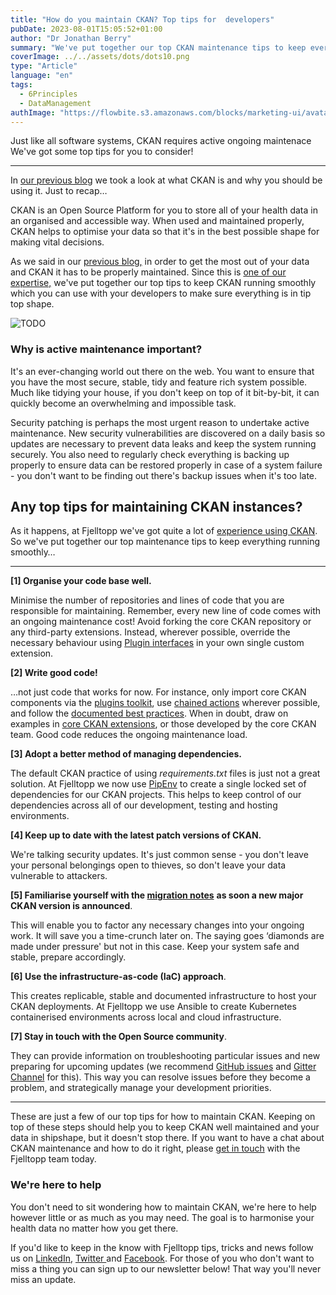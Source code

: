 ```yaml
---
title: "How do you maintain CKAN? Top tips for  developers"
pubDate: 2023-08-01T15:05:52+01:00
author: "Dr Jonathan Berry"
summary: "We've put together our top CKAN maintenance tips to keep everything running smoothly."
coverImage: ../../assets/dots/dots10.png
type: "Article"
language: "en"
tags:
  - 6Principles
  - DataManagement
authImage: "https://flowbite.s3.amazonaws.com/blocks/marketing-ui/avatars/bonnie-green.png"
---
```


Just like all software systems, CKAN requires active ongoing maintenace We've got some top tips for you to consider!

---

In [our previous blog](/fjelltopp-astro/articles/2023-05-20-how-to-maintain-ckan-so-you-can-save-lives/) we took a look at what CKAN is and why you should be using it. Just to recap…

CKAN is an Open Source Platform for you to store all of your health data in an organised and accessible way. When used and maintained properly, CKAN helps to optimise your data so that it's in the best possible shape for making vital decisions.

As we said in our [previous blog,](/fjelltopp-astro/articles/2023-05-20-how-to-maintain-ckan-so-you-can-save-lives/) in order to get the most out of your data and CKAN it has to be properly maintained. Since this is [one of our expertise,](/fjelltopp-astro/services/data-catalogues-and-hubs/) we've put together our top tips to keep CKAN running smoothly which you can use with your developers to make sure everything is in tip top shape.

<Image class="w-full md:w-1/3 md:float-left md:mr-5" src={dots2} alt="TODO"/>

### Why is active maintenance important?

It's an ever-changing world out there on the web. You want to ensure that you have the most secure, stable, tidy and feature rich system possible. Much like tidying your house, if you don't keep on top of it bit-by-bit, it can quickly become an overwhelming and impossible task.

Security patching is perhaps the most urgent reason to undertake active maintenance. New security vulnerabilities are discovered on a daily basis so updates are necessary to prevent data leaks and keep the system running securely. You also need to regularly check everything is backing up properly to ensure data can be restored properly in case of a system failure - you don't want to be finding out there's backup issues when it's too late.

## Any top tips for maintaining CKAN instances?

As it happens, at Fjelltopp we've got quite a lot of [experience using CKAN](/fjelltopp-astro/projects/document-management-system-for-the-department-of-hiv-and-aids-malawi-moh/). So we've put together our top maintenance tips to keep everything running smoothly…

---

**\[1\] Organise your code base well.**

Minimise the number of repositories and lines of code that you are responsible for maintaining. Remember, every new line of code comes with an ongoing maintenance cost! Avoid forking the core CKAN repository or any third-party extensions. Instead, wherever possible, override the necessary behaviour using [Plugin interfaces](https://docs.ckan.org/en/2.10/extensions/plugin-interfaces.html) in your own single custom extension.

**\[2\] Write good code!**

…not just code that works for now. For instance, only import core CKAN components via the [plugins toolkit](https://docs.ckan.org/en/2.10/extensions/plugins-toolkit.html), use [chained actions](https://docs.ckan.org/en/2.10/extensions/plugins-toolkit.html#ckan.plugins.toolkit.ckan.plugins.toolkit.chained_action) wherever possible, and follow the [documented best practices](https://docs.ckan.org/en/2.10/extensions/best-practices.html). When in doubt, draw on examples in [core CKAN extensions](https://github.com/ckan/ckan/tree/master/ckanext), or those developed by the core CKAN team. Good code reduces the ongoing maintenance load.

**\[3\] Adopt a better method of managing dependencies.**

The default CKAN practice of using _requirements.txt_ files is just not a great solution. At Fjelltopp we now use [PipEnv](https://pipenv.pypa.io/) to create a single locked set of dependencies for our CKAN projects. This helps to keep control of our dependencies across all of our development, testing and hosting environments.

**\[4\] Keep up to date with the latest patch versions of CKAN.**

We're talking security updates. It's just common sense - you don't leave your personal belongings open to thieves, so don't leave your data vulnerable to attackers.

**\[5\] Familiarise yourself with the [migration notes](https://docs.ckan.org/en/2.10/changelog.html)** **as soon a new major CKAN version is announced**.

This will enable you to factor any necessary changes into your ongoing work. It will save you a time-crunch later on. The saying goes ‘diamonds are made under pressure' but not in this case. Keep your system safe and stable, prepare accordingly.

**\[6\] Use the infrastructure-as-code (IaC) approach**.

This creates replicable, stable and documented infrastructure to host your CKAN deployments. At Fjelltopp we use Ansible to create Kubernetes containerised environments across local and cloud infrastructure.

**\[7\] Stay in touch with the Open Source community**.

They can provide information on troubleshooting particular issues and new preparing for upcoming updates (we recommend [GitHub issues](https://github.com/features/issues) and [Gitter Channel](https://app.gitter.im/#/room/#ckan_chat:gitter.im) for this). This way you can resolve issues before they become a problem, and strategically manage your development priorities.

---

These are just a few of our top tips for how to maintain CKAN. Keeping on top of these steps should help you to keep CKAN well maintained and your data in shipshape, but it doesn't stop there. If you want to have a chat about CKAN maintenance and how to do it right, please [get in touch](/fjelltopp-astro/#contact) with the Fjelltopp team today.

### We're here to help

You don't need to sit wondering how to maintain CKAN, we're here to help however little or as much as you may need. The goal is to harmonise your health data no matter how you get there.

If you'd like to keep in the know with Fjelltopp tips, tricks and news follow us on [LinkedIn](https://d38hhv04.eu1.hubspotlinksstarter.com/Ctc/X+113/d38HHV04/VVFkDR7DP3zVW6xxpYC3xy6DRW31NlPp4YwwKpN8DGmDm3lSc3V1-WJV7CgTWyW3BT0NQ5vfG-zW5HF5hL5YKSSdW1T2qV24GD1P1N2Lc_Kby9X_kW2MTh0V4M7xzZW7bGCHT2BDN1rW69pzlV464-pFW3YGV4f5t0NcgW3WKXyZ581lPbW7qs5jz8dK77QW613R7p2B3ffMW8dck081s383JW52dvCs2KHQmgN7VJrBQdkd_DW26pKQY4wM0frW8XKGpC1zFpDSW3zhWm25nhG8PN26jqD9tLsJqW5g0vLV8Qw7JKW1Bs1834MJ6P_N8FBMHtBSMzVW8y_TvW34w726VDtH4H2xzm_fV8gkBp20nMFF3gl61), [Twitter ](https://d38hhv04.eu1.hubspotlinksstarter.com/Ctc/X+113/d38HHV04/VVFkDR7DP3zVW6xxpYC3xy6DRW31NlPp4YwwKpN8DGmD33lSbNV1-WJV7CgV76W8hH-fF5MJ004W3sYrNp3qj-CCW15g8jt1N0hqXW4T91Tp2HFPGrW4zBPwZ5gCHhFW49YW3L3rXsRPW57M-xT7Ys5pVN5GLGnqhykNdVjqDqx8q-5tCW6_y1tl2FrRgFW11gVkZ666y9-W9g-kfg3kzZkNW7Jnnl86pQStMW1zD1t84cTHSdW4PthYG8DHNZwW2GrNtX6NNG_WW508ZwC5BKRXJW1s4SLs38NJ51W364SKH2m_h9sW69Bkck4PPKd7VVg72g8bMgHLW1wtL3Z6f-xpn35qB1)and [Facebook](https://d38hhv04.eu1.hubspotlinksstarter.com/Ctc/X+113/d38HHV04/VVFkDR7DP3zVW6xxpYC3xy6DRW31NlPp4YwwKpN8DGmD33lSbNV1-WJV7CgLKrW5g-DPc61qSqFW5dCzyb5F9jWbW4Qgd3494pdPWN32fywPtpyG9W4DbbdG5qS0wYN8hnYgHR0dnHW7vbfmn91SYnTW6yJQ334Mdf7kW63vX29748FQxW40YVYs5TCjh5V8pBRW25PlHYW3fZDyY55LvJ0N1ycG8519L3qW88kdGV48jmzmW8QfL0X262yQgW6vXT155rBzCJN3CdrT4y3xD2W667XJr8QrQwpW7HwVHp6rXHJsW23Hw5Q4QFhrKW8t-5g51VcGBrVHlldj5kvM2j32ZB1). For those of you who don't want to miss a thing you can sign up to our newsletter below! That way you'll never miss an update.
